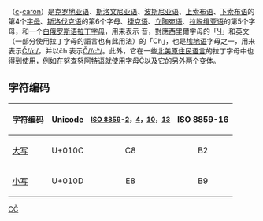 {{Unreferenced|time=2017-12-26T09:57:21+00:00}}
{{Infobox alphabet|alphabet=拉丁|Image=Latin alphabet Čč.png|imgwidth=180|uuc=010C|ulc=010D}}
{{Unicode|'''Č''', '''č'''}}（[[c|c]]-[[抑揚符|caron]]）是[[克罗地亚语|克罗地亚语]]、[[斯洛文尼亚语|斯洛文尼亚语]]、[[波斯尼亚语|波斯尼亚语]]、[[上索布语|上索布语]]、[[下索布语|下索布语]]的第4个[[字母|字母]]、[[斯洛伐克语|斯洛伐克语]]的第6个字母、[[捷克语|捷克语]]、[[立陶宛语|立陶宛语]]、[[拉脱维亚语|拉脱维亚语]]的第5个字母，和一个[[白俄罗斯语拉丁字母|白俄罗斯语拉丁字母]]，用来表示 {{IPA4|ʧ}} 音，對應西里爾字母的「[[Ч|Ч]]」和英文（一部分使用拉丁字母的語言也有此用法）的「Ch」，也是[[埃地语|埃地语]]字母之一，用来表示[[Č/c/|Č//c/]]，并以čh 表示[[Č/cʰ/|Č//cʰ/]]。此外，它在一些[[美洲原住民语言|北美原住民语言]]的拉丁字母中也得到使用，例如在[[努查努阿特语|努查努阿特语]]就使用字母Č以及它的另外两个变体。

== 字符编码 ==
{| class="wikitable"
!字符编码!![[Unicode|Unicode]]!!style="font-size:smaller"|[[ISO/IEC_8859|ISO 8859]]-[[ISO/IEC_8859-2|2]]，[[ISO/IEC_8859-4|4]]，[[ISO/IEC_8859-10|10]]，[[ISO/IEC_8859-13|13]]!!ISO 8859-[[ISO/IEC_8859-16|16]]
|-
|[[大寫字母|大写]] {{Unicode|Č}}||U+010C||style="text-align:center;"|C8||style="text-align:center;"|B2
|-
|[[小寫字母|小写]] {{Unicode|č}}||U+010D||style="text-align:center;"|E8||style="text-align:center;"|B9
|}

{{Alphabet lang|lt|lv|cs|sk|szl|dsb|hsb|hr|sl|rom}}
{{Latin alphabet}}

[[Category:衍生拉丁字母|CČ]]